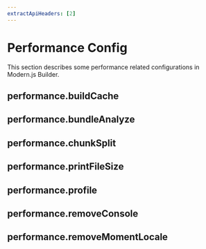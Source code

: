 ```yaml
---
extractApiHeaders: [2]
---
```


# Performance Config

This section describes some performance related configurations in Modern.js Builder.

## performance.buildCache


<BuildCache />

## performance.bundleAnalyze


<BundleAnalyze />

## performance.chunkSplit


<ChunkSplit />

## performance.printFileSize


<PrintFileSize />

## performance.profile


<Profile />

## performance.removeConsole


<RemoveConsole />

## performance.removeMomentLocale


<RemoveMomentLocale />
